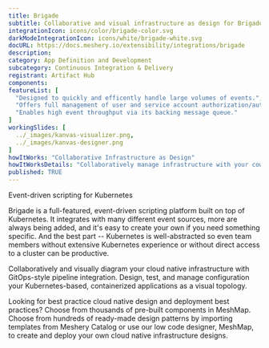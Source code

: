```yaml
---
title: Brigade
subtitle: Collaborative and visual infrastructure as design for Brigade
integrationIcon: icons/color/brigade-color.svg
darkModeIntegrationIcon: icons/white/brigade-white.svg
docURL: https://docs.meshery.io/extensibility/integrations/brigade
description: 
category: App Definition and Development
subcategory: Continuous Integration & Delivery
registrant: Artifact Hub
components: 
featureList: [
  "Designed to quickly and efficently handle large volumes of events.",
  "Offers full management of user and service account authorization/authentication.",
  "Enables high event throughput via its backing message queue."
]
workingSlides: [
  ../_images/kanvas-visualizer.png,
  ../_images/kanvas-designer.png
]
howItWorks: "Collaborative Infrastructure as Design"
howItWorksDetails: "Collaboratively manage infrastructure with your coworkers synchronously sharing the same designs."
published: TRUE
---
```

<p>
Event-driven scripting for Kubernetes
</p>
<p>
Brigade is a full-featured, event-driven scripting platform built on top of Kubernetes. It integrates with many different event sources, more are always being added, and it's easy to create your own if you need something specific. And the best part -- Kubernetes is well-abstracted so even team members without extensive Kubernetes experience or without direct access to a cluster can be productive.</p><p>
    Collaboratively and visually diagram your cloud native infrastructure with GitOps-style pipeline integration. Design, test, and manage configuration your Kubernetes-based, containerized applications as a visual topology.
</p>
<p>
    Looking for best practice cloud native design and deployment best practices? Choose from thousands of pre-built components in MeshMap. Choose from hundreds of ready-made design patterns by importing templates from Meshery Catalog or use our low code designer, MeshMap, to create and deploy your own cloud native infrastructure designs.
</p>
